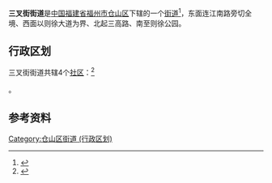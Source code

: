 {{中国乡级行政区
|景观照片文件名 = 
|景观照片描述 = 
|汉语拼音 = 
|其他语言 = 
|其他语言名称 = 
|旧称 = 
|地名出处 = 
|位置图文件名 = 
|位置图描述 = 
|自定义图片= 
|建置时间 = 1987年
|政府驻地 = 
|毗邻 = 
|总面积 = 1.5平方公里
|总人口 = 
|总人口年份 = 
|户籍人口 = 
|户籍人口年份 = 
|常住人口 = 
|常住人口年份 = 
|人口密度 = 
|GDP = 
|GDP年份 = 
|邮政编码 = 350007
|电话区号 = 591
|官方网站 = 
|网站名称 = 
|35/01/04/005/000}}
'''三叉街街道'''是[[中华人民共和国|中国]][[福建省|福建省]][[福州市|福州市]][[仓山区|仓山区]]下辖的一个[[街道办事处|街道]]<ref>{{PRC admin/ref sgc|{{PRC admin/parent|35/01/04/005/000}}}}</ref>，东面连江南路旁切全境、西面以则徐大道为界、北起三高路、南至则徐公园。

== 行政区划 ==

三叉街街道共辖4个[[社区_(行政区划)|社区]]：<ref>{{PRC admin/ref sgc|35/01/04/005/000}}</ref>

{{PRC admin/children|35/01/04/005/000}}。

== 参考资料 ==
{{reflist}}

{{仓山区行政区划}}
{{福建行政区划小作品}}
[[Category:仓山区街道_(行政区划)|Category:仓山区街道 (行政区划)]]